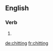 ==English==

===Verb===
{{head|en}}

# {{present participle of|chit|lang=en}}

[[de:chitting]]
[[fr:chitting]]